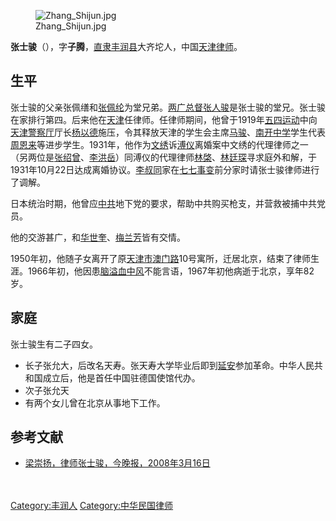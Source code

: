 [[File:Zhang_Shijun.jpg|thumb]]

'''张士骏'''（{{bd|1886年||1967年|}}），字'''子腾'''，[[直隶|直隶]][[丰润县|丰润县]]大齐坨人，中国[[天津|天津]][[律师|律师]]。

==生平==
张士骏的父亲张佩缮和[[张佩纶|张佩纶]]为堂兄弟。[[两广总督|两广总督]][[张人骏|张人骏]]是张士骏的堂兄。张士骏在家排行第四。后来他在[[天津|天津]]任律师。任律师期间，他曾于1919年[[五四运动|五四运动]]中向[[天津警察厅|天津警察厅]]厅长[[杨以德|杨以德]]施压，令其释放天津的学生会主席[[马骏_(1895年)|马骏]]、[[南开中学|南开中学]]学生代表[[周恩来|周恩来]]等进步学生。1931年，他作为[[文绣|文绣]]诉[[溥仪|溥仪]]离婚案中文绣的代理律师之一（另两位是[[张绍曾_(律师)|张绍曾]]、[[李洪岳|李洪岳]]）同溥仪的代理律师[[林棨|林棨]]、[[林廷琛_(律师)|林廷琛]]寻求庭外和解，于1931年10月22日达成离婚协议。[[李叔同|李叔同]]家在[[七七事变|七七事变]]前分家时请张士骏律师进行了调解。

日本统治时期，他曾应[[中共|中共]]地下党的要求，帮助中共购买枪支，并营救被捕中共党员。

他的交游甚广，和[[华世奎|华世奎]]、[[梅兰芳|梅兰芳]]皆有交情。

1950年初，他随子女离开了原[[天津市|天津市]][[澳门路|澳门路]]10号寓所，迁居北京，结束了律师生涯。1966年初，他因患[[脑溢血|脑溢血]][[中风|中风]]不能言语，1967年初他病逝于北京，享年82岁。

==家庭==
张士骏生有二子四女。
*长子张允大，后改名天寿。张天寿大学毕业后即到[[延安|延安]]参加革命。中华人民共和国成立后，他是首任中国驻德国使馆代办。
*次子张允天
*有两个女儿曾在北京从事地下工作。

==参考文献==
{{reflist}}
*[http://newspaper.jwb.com.cn/jwb/html/2008-03/16/content_136623.htm 梁崇扬，律师张士骏，今晚报，2008年3月16日]{{dead link|date=2018年2月 |bot=InternetArchiveBot |fix-attempted=yes }}

{{DEFAULTSORT:Zhang张}}
[[Category:丰润人|Category:丰润人]]
[[Category:中华民国律师|Category:中华民国律师]]


　　